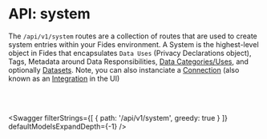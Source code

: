 
# API: system

The `/api/v1/system` routes are a collection of routes that are used to create system entries within your Fides environment. A System is the highest-level object in Fides that encapsulates `Data Uses` (Privacy Declarations object), Tags, Metadata around Data Responsibilities, [Data Categories/Uses](/docs/dev-docs/api/manage/data_use), and optionally [Datasets](/docs/dev-docs/api/manage/dataset). Note, you can also instanciate a [Connection](/docs/dev-docs/api/manage/connection) (also known as an [Integration](/docs/tutorials/privacy-requests-configuration/integrations) in the UI)

<br></br>

<Swagger 
    filterStrings={[
        {
            path: '/api/v1/system',
            greedy: true
        }
    ]} 
    defaultModelsExpandDepth={-1}
/>

